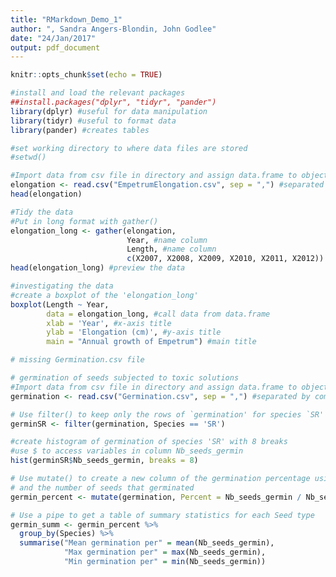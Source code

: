 ---
title: "RMarkdown_Demo_1"
author: ", Sandra Angers-Blondin, John Godlee"
date: "24/Jan/2017"
output: pdf_document
---

```{r setup, include=FALSE}
knitr::opts_chunk$set(echo = TRUE)
```

```{r}
#install and load the relevant packages
##install.packages("dplyr", "tidyr", "pander")
library(dplyr) #useful for data manipulation
library(tidyr) #useful to format data
library(pander) #creates tables

#set working directory to where data files are stored
#setwd()

#Import data from csv file in directory and assign data.frame to object 'elongation'
elongation <- read.csv("EmpetrumElongation.csv", sep = ",") #separated by commas
head(elongation)

#Tidy the data
#Put in long format with gather()
elongation_long <- gather(elongation, 
                          Year, #name column 
                          Length, #name column
                          c(X2007, X2008, X2009, X2010, X2011, X2012)) #Gather the lengths by year
head(elongation_long) #preview the data

#investigating the data
#create a boxplot of the 'elongation_long'
boxplot(Length ~ Year,
        data = elongation_long, #call data from data.frame
        xlab = 'Year', #x-axis title
        ylab = 'Elongation (cm)', #y-axis title
        main = "Annual growth of Empetrum") #main title
```

```{r eval=FALSE}
# missing Germination.csv file

# germination of seeds subjected to toxic solutions
#Import data from csv file in directory and assign data.frame to object 'germination'
germination <- read.csv("Germination.csv", sep = ",") #separated by commas

# Use filter() to keep only the rows of `germination' for species `SR' 
germinSR <- filter(germination, Species == 'SR')

#create histogram of germination of species 'SR' with 8 breaks
#use $ to access variables in column Nb_seeds_germin 
hist(germinSR$Nb_seeds_germin, breaks = 8)

# Use mutate() to create a new column of the germination percentage using the total number of seeds
# and the number of seeds that germinated
germin_percent <- mutate(germination, Percent = Nb_seeds_germin / Nb_seeds_tot * 100)

# Use a pipe to get a table of summary statistics for each Seed type
germin_summ <- germin_percent %>%
  group_by(Species) %>%
  summarise("Mean germination per" = mean(Nb_seeds_germin),
            "Max germination per" = max(Nb_seeds_germin),
            "Min germination per" = min(Nb_seeds_germin))
```

